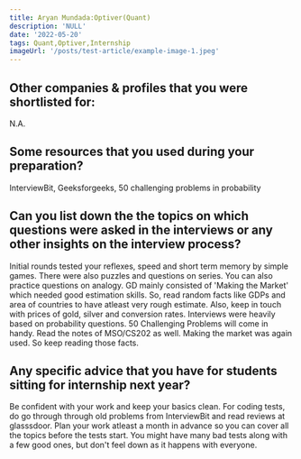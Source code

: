 ```yaml
---
title: Aryan Mundada:Optiver(Quant)
description: 'NULL' 
date: '2022-05-20'
tags: Quant,Optiver,Internship
imageUrl: '/posts/test-article/example-image-1.jpeg'
---
```


## Other companies & profiles that you were shortlisted for:
N.A.

## Some resources that you used during your preparation?
InterviewBit, Geeksforgeeks, 50 challenging problems in probability

## Can you list down the the topics on which questions were asked in the interviews or any other insights on the interview process?
Initial rounds tested your reflexes, speed and short term memory by simple games. There were also puzzles and questions on series. You can also practice questions on analogy. 
GD mainly consisted of 'Making the Market' which needed good estimation skills. So, read random facts like GDPs and area of countries to have atleast very rough estimate. Also, keep in touch with prices of gold, silver and conversion rates.
Interviews were heavily based on probability questions. 50 Challenging Problems will come in handy. Read the notes of MSO/CS202 as well. Making the market was again used. So keep reading those facts.
## Any specific advice that you have for students sitting for internship next year?
Be confident with your work and keep your basics clean. For coding tests, do go through through old problems from InterviewBit and read reviews at glasssdoor. Plan your work atleast a month in advance so you can cover all the topics before the tests start. You might have many bad tests along with a few good ones, but don't feel down as it happens with everyone.

